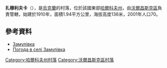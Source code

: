 {{coord|50|8|8|N|36|45|52|E|scale:100000_region:UA|display=title}}

'''扎穆利夫卡'''（{{lang-uk|Замулівка}}），是[[烏克蘭|烏克蘭]]的村落，位於該國東部[[哈爾科夫州|哈爾科夫州]]，由[[沃爾昌斯克區|沃爾昌斯克區]]負責管轄，始建於1910年，面積1.94平方公里，海拔高度136米，2001年人口70。

==參考資料==
* [https://web.archive.org/web/20160306205831/http://w1.c1.rada.gov.ua/pls/z7502/A005?rdat1=09.01.2009&rf7571=32736 Замулівка]
* [http://weather.in.ua/ua/har'kovskaja/7817 Погода в селі Замулівка] {{Wayback|url=http://weather.in.ua/ua/har'kovskaja/7817 |date=20160323025659 }}

{{DEFAULTSORT:Жовтневе}}
[[Category:哈爾科夫州村落|Category:哈爾科夫州村落]]
[[Category:沃爾昌斯克區村落|Category:沃爾昌斯克區村落]]


{{Kharkiv-geo-stub}}
